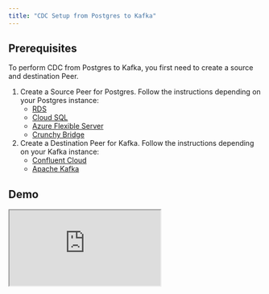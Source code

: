 ```yaml
---
title: "CDC Setup from Postgres to Kafka"
---
```



## Prerequisites

To perform CDC from Postgres to Kafka, you first need to create a source and destination Peer.

1. Create a Source Peer for Postgres. Follow the instructions depending on your Postgres instance:
    * [RDS](/connect/postgres/rds_postgres)
    * [Cloud SQL](/connect/postgres/cloudsql_postgres)
    * [Azure Flexible Server](/connect/postgres/azure_flexible_server_postgres)
    * [Crunchy Bridge](/connect/postgres/crunchy_bridge)
2. Create a Destination Peer for Kafka. Follow the instructions depending on your Kafka instance:
    * [Confluent Cloud](/connect/confluent-cloud)
    * [Apache Kafka](/connect/kafka)



## Demo

<div style={{ position: 'relative', paddingBottom: '55.5%', height: 0 }}>
  <iframe 
    src="https://www.loom.com/embed/ebcfb7646a1e48738835853b760e5d04?sid=8b6ffcbe-57ba-4df6-bbb4-cab548ab5005" 
    allowFullScreen 
    style={{ position: 'absolute', top: 0, left: 0, width: '100%', height: '100%', border: 'none' }} 
  />
</div>


## Mirror Overview

Once PeerDB is connected to your PostgreSQL database or read replica, we will first do a full initial load of all the selected tables from your database. Then the continuous sync process will start using WAL to capture changes from the source database and apply them to the destination queue.

Depending on the script you've chosen you have complete control of the format on the destination. Default is `JSON`.

<Steps>
    <Step title="Create Mirror Screen">
    <Frame caption="Click on Mirrors tab and then enter new Mirror screen">
        <img src="/images/cdc/new-mirror-1.jpeg" />
    </Frame>
    </Step>
    <Step title="Mirror Type">
    Since in this walk through we are focussing on CDC based replication, choose CDC as the mirror type.
    </Step>
    <Step title="Mirror Name">
    Enter a unique identifier for the mirror name. This is used to identify the mirror in the PeerDB UI. Make this alpha numeric and without any special characters except underscore. Typically users use something like: `prod_pg_to_kafka_v1` or `dev_pg_to_kafka`.
    </Step>
    <Step title="Select Source and Destination Peers">
    Select the source and destination peers that you created in the prerequisites in the drop down.
    <Frame caption="source and destination drop down">
        <img src="/images/cdc_kafka/1.png" />
    </Frame>
    </Step>
    <Step title="Mirror Configuration">
    * **Sync Interval (Seconds)**: This is the interval after which PeerDB will re-establish a connection to the source database. In case of queues the recommended value is over 600 seconds.
    * **Publication Name**: This is the name of the publication that you created in the source database. This is used to capture changes from the source database. If you have not created a publication, you can leave this blank and PeerDB will create a publication for you. If you have already created a publication dedicated to peerdb (`peerdb_publication`), don't forget adding that in this field.
    * **Replication Slot Name**: This is the name of the replication slot that you created in the source database. This is used to capture changes from the source database. If you have not created a replication slot, you can leave this blank and PeerDB will create a replication slot for you.
    * **Script**: This is the script that you want to use to transform the data from the source database to the destination database. You can use the default script which writes to `JSON` or you can create your own script, see: [Scripting](/lua/reference).
    <Frame caption="Replication Slot Name">
        <img src="/images/cdc_kafka/2.png" />
    </Frame>
    </Step>
    <Step title="Table Selection">
    Select the tables that you want to replicate from the source database to the destination Kafka Server. You can use the search bar to search for the tables. You can also use the filter to filter the tables based on the schema. You can specify the destination topic name, by default we create a topic with the name `<source_schema>.<source_table>`.

    <Note>
    If broker does not have automatic topic creation enabled you will have to create the topic ahead of time and give it to PeerDB. Automatic topic creation in Kafka Connect is controlled by the `topic.creation.enable` property. The default value for the property is `true`, enabling automatic topic creation, as shown in the following example:
    
```
topic.creation.enable = true
```
    </Note>

    <Warning>
    To prevent slot growth on the source database, it will be useful to create the heartbeat table. See this guide for detailed information: [guide](/bestpractices/heartbeat).
    </Warning>
    <Frame caption="Table Selection">
        <img src="/images/cdc_kafka/3.png" />
    </Frame>
    </Step>
    <Step title="Review and Create">
    Review the mirror configuration and click on the `Validate Mirror` button. If there are any errors, you will see them on the screen. If there are no errors, you will see a success message. Once you see the success message, click on the `Create Mirror` button to create the mirror ✨.
    </Step>
</Steps>

<Warning>
When dealing with tables that feature `TOAST` columns, it's essential to configure the replica identity to `FULL` to enable PeerDB to accurately capture changes to these columns. 
Setting `REPLICA IDENTITY FULL` on tables that include primary keys—or when operating on PostgreSQL 16 -- typically imposes minimal overhead on the primary server.
For an in-depth analysis, refer to this [detailed blog post on the performance implications](https://xata.io/blog/replica-identity-full-performance).
</Warning>
